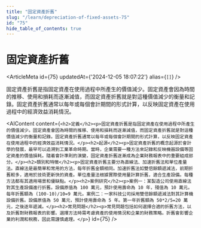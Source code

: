 ```yaml
---
title: "固定資產折舊"
slug: "/learn/depreciation-of-fixed-assets-75"
id: "75"
hide_table_of_contents: true
---
```



# 固定資產折舊

<ArticleMeta id={75} updatedAt={'2024-12-05 18:07:22'} alias={`[]`} />
<div className='border-solid border-b border-t-0 my-4 border-[var(--ifm-color-gray-300)]' />

固定資產折舊是指固定資產在使用過程中所產生的價值減少。固定資產會因為時間的推移、使用和損耗而逐漸減值，而固定資產折舊就是對這種價值減少的衡量和記錄。固定資產折舊通常以每年或每個會計期間的形式計算，以反映固定資產在使用過程中的經濟效益消耗情況。

<AIContent content={`<h2>定義</h2><p>固定資產折舊是指固定資產在使用過程中所產生的價值減少。固定資產會因為時間的推移、使用和損耗而逐漸減值，而固定資產折舊就是對這種價值減少的衡量和記錄。固定資產折舊通常以每年或每個會計期間的形式計算，以反映固定資產在使用過程中的經濟效益消耗情況。</p><h2>起源</h2><p>固定資產折舊的概念起源於會計學的發展，最早可以追溯到工業革命時期。當時，企業需要一種方法來記錄和反映機器設備等固定資產的價值損耗。隨着會計準則的演變，固定資產折舊逐漸成為企業財務報表中的重要組成部分。</p><h2>類別和特徵</h2><p>固定資產折舊主要分為直線法、加速折舊法和單位產量法。直線法是最簡單和常用的方法，每年折舊金額相同。加速折舊法如雙倍餘額遞減法，前期折舊較多，適用於技術更新快的資產。單位產量法根據實際使用量計算折舊，適合生產設備。每種方法都有其適用場景和優缺點。</p><h2>案例研究</h2><p>案例一：某製造公司使用直線法對其生產設備進行折舊。設備原值為 100 萬元，預計使用壽命為 10 年，殘值為 10 萬元。每年折舊額為 (100-10)/10=9 萬元。案例二：一家科技公司採用雙倍餘額遞減法對其計算機設備折舊。設備原值為 50 萬元，預計使用壽命為 5 年。第一年折舊額為 50*2/5=20 萬元，之後逐年遞減。</p><h2>常見問題</h2><p>常見問題包括如何選擇合適的折舊方法，以及折舊對財務報表的影響。選擇方法時需考慮資產的使用情況和企業的財務策略。折舊會影響企業的利潤和税務，因此需謹慎處理。</p>`} id={75} />
